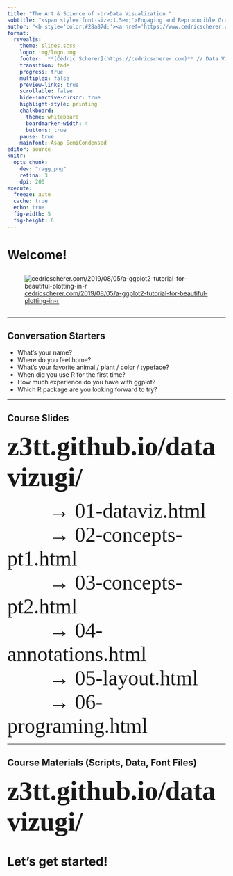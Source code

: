 ```yaml
---
title: "The Art & Science of <br>Data Visualization "
subtitle: "<span style='font-size:1.5em;'>Engaging and Reproducible Graphics with ggplot2</span><br><span style='font-weight:500;font-size:1.3em;'>Welcome!</span></span>"
author: "<b style='color:#28a87d;'><a href='https://www.cedricscherer.com'>Dr. Cédric Scherer</a></b>&ensp;**//**&ensp;RTG-UGI Workshop&ensp;**//**&ensp;October 2023"
format:
  revealjs:
    theme: slides.scss
    logo: img/logo.png
    footer: '**[Cédric Scherer](https://cedricscherer.com)** // Data Visualization & Information Design'
    transition: fade
    progress: true
    multiplex: false
    preview-links: true
    scrollable: false
    hide-inactive-cursor: true
    highlight-style: printing
    chalkboard:
      theme: whiteboard
      boardmarker-width: 4
      buttons: true
    pause: true
    mainfont: Asap SemiCondensed
editor: source
knitr:
  opts_chunk:
    dev: "ragg_png"
    retina: 3
    dpi: 200
execute:
  freeze: auto
  cache: true
  echo: true
  fig-width: 5
  fig-height: 6
---
```


# Welcome!



##  {#hello-cedric data-menu-title="Hello Cédric" background-image="img/intro/hello-cedric.png" background-position="center" background-size="62%"}



##  {#cedric-avatars data-menu-title="Cédric Avatars" background-image="img/portfolio/avatars-logo.png" background-position="center" background-size="80%"}



##  {#cedric-dataviz-science data-menu-title="Cédric Projects Science" background-image="img/portfolio/projects-science.png" background-position="center" background-size="82%" background-color="#ABABAB"}

::: footer
:::



##  {#cedric-dataviz-clients data-menu-title="Cédric Projects Clients" background-image="img/portfolio/projects-clients.png" background-position="center" background-size="77%" background-color="#ABABAB"}

::: footer
:::



##  {#cedric-dataviz-personal data-menu-title="Cédric Projects Personal"background-image="img/portfolio/projects-personal.png" background-position="center" background-size="85%" background-color="#ABABAB"}

::: footer
:::



##  {#cedric-blog data-menu-title="Cédric Blog "background-image="img/portfolio/blog.png" background-position="center" background-size="56%"}

::: footer
:::



##  {#cedric-ggplot-tutorial data-menu-title="Cédric Blog Tutorial" background-image="img/portfolio/blog-tutorial.png" background-position="center" background-size="56%"}

::: footer
:::



## {#cedric-ggplot-tutorial-overview data-menu-title="Cédric Blog Tutorial Overview"}

![[cedricscherer.com/2019/08/05/a-ggplot2-tutorial-for-beautiful-plotting-in-r](https://www.cedricscherer.com/2019/08/05/a-ggplot2-tutorial-for-beautiful-plotting-in-r/)](img/portfolio/ggplot-tutorial-overview.png){fig-align="center" fig-alt="Overview of some exemplary plots included in my ggplot2 tutorial."}



##  {#cedric-rstudio-conf data-menu-title="Cédric Blog rstudio::conf" background-image="img/portfolio/blog-rstudioconf.png" background-position="center" background-size="56%"}

::: footer
:::



##  {#hello-blank data-menu-title="Hello You" background-image="img/intro/hello-blank.png" background-position="center" background-size="62%"}



##  {#hello-course data-menu-title="Hello Course" background-image="img/intro/hello-course.png" background-position="center" background-size="62%"}



------------------------------------------------------------------------

## Conversation Starters

-   What's your name?
-   Where do you feel home?
-   What's your favorite animal / plant / color / typeface?
-   When did you use R for the first time?
-   How much experience do you have with ggplot?
-   Which R package are you looking forward to try?



------------------------------------------------------------------------

## Course Slides

<b style='font-family:spline sans mono;font-size:46pt;font-weight:700;'>z3tt.github.io/datavizugi/</b>

<span style='font-family:spline sans mono;font-size:36pt;'>
&emsp;&emsp;&rarr; 01-dataviz.html<br>
&emsp;&emsp;&rarr; 02-concepts-pt1.html<br>
&emsp;&emsp;&rarr; 03-concepts-pt2.html<br>
&emsp;&emsp;&rarr; 04-annotations.html<br>
&emsp;&emsp;&rarr; 05-layout.html<br>
&emsp;&emsp;&rarr; 06-programing.html
</span>



------------------------------------------------------------------------

## Course Materials (Scripts, Data, Font Files)

<b style='font-family:spline sans mono;font-size:46pt;font-weight:700;'>z3tt.github.io/datavizugi/</b>






# Let's get started!
